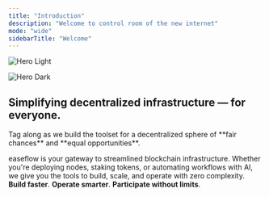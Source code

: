 ```yaml
---
title: "Introduction"
description: "Welcome to control room of the new internet"
mode: "wide"
sidebarTitle: "Welcome"
---
```


<img
  className="block dark:hidden"
  src="/images/easeflow-introduction.png"
  alt="Hero Light"
/>

<img
  className="hidden dark:block"
  src="/images/easeflow-introduction.png"
  alt="Hero Dark"
/>

## Simplifying decentralized infrastructure — for everyone.
<Tip>
Tag along as we build the toolset for a decentralized sphere of **fair chances** and **equal opportunities**.
</Tip>

easeflow is your gateway to streamlined blockchain infrastructure. Whether you're deploying nodes, staking tokens, or automating workflows with AI, we give you the tools to build, scale, and operate with zero complexity. **Build faster**. **Operate smarter**. **Participate without limits**.

